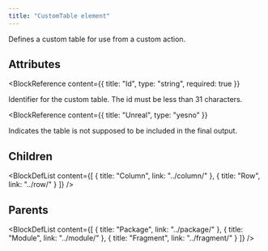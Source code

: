 ```yaml
---
title: "CustomTable element"
---
```



Defines a custom table for use from a custom action.


## Attributes

<BlockWrapper>

  <BlockReference
    content={{
      title: "Id",
      type: "string",
      required: true
    }}
  >
  Identifier for the custom table. The id must be less than 31 characters.
  </BlockReference>

  <BlockReference
    content={{
      title: "Unreal",
      type: "yesno"
    }}
  >
  Indicates the table is not supposed to be included in the final output.
  </BlockReference>

</BlockWrapper>

## Children

<BlockDefList content={[
    {
      title: "Column",
      link: "../column/"
    },
    {
      title: "Row",
      link: "../row/"
    }
  ]}
/>

## Parents

<BlockDefList content={[
    {
      title: "Package",
      link: "../package/"
    },
    {
      title: "Module",
      link: "../module/"
    },
    {
      title: "Fragment",
      link: "../fragment/"
    }
  ]}
/>